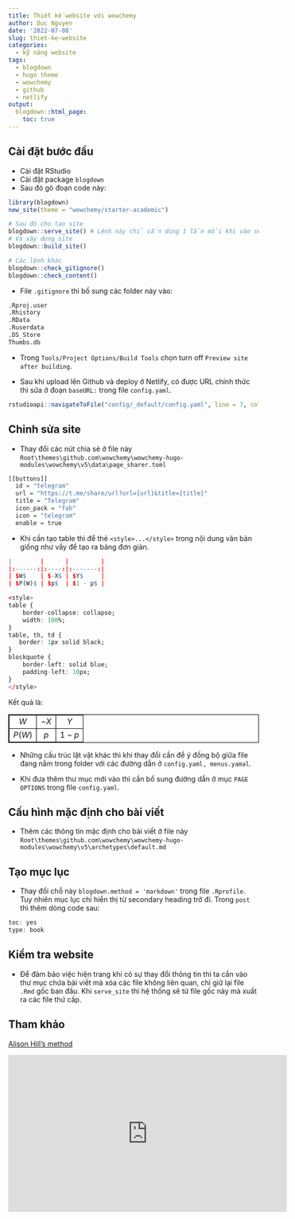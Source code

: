 ```yaml
---
title: Thiết kế website với wowchemy
author: Duc Nguyen
date: '2022-07-08'
slug: thiet-ke-website
categories:
  - kỹ năng website
tags:
  - blogdown
  - hugo theme
  - wowchemy
  - github
  - netlify
output:
  blogdown::html_page:
    toc: true
---
```


## Cài đặt bước đầu

- Cài đặt RStudio
- Cài đặt package `blogdown`
- Sau đó gõ đoạn code này:
```r
library(blogdown)
new_site(theme = "wowchemy/starter-academic") 

# Sau đó cho tạo site
blogdown::serve_site() # Lệnh này chỉ cần dùng 1 lần mỗi khi vào session
# Và xây dựng site
blogdown::build_site()

# Các lệnh khác
blogdown::check_gitignore()  
blogdown::check_content()
```

- File `.gitignore` thì bổ sung các folder này vào: 
```r
.Rproj.user
.Rhistory
.RData
.Ruserdata
.DS_Store
Thumbs.db
```

- Trong `Tools/Project Options/Build Tools` chọn turn off `Preview site after building`.

- Sau khi upload lên Github và deploy ở Netlify, có được URL chính thức thì sửa ở đoạn `baseURL:` trong file `config.yaml`.

```r
rstudioapi::navigateToFile("config/_default/config.yaml", line = 7, column = 10)
```

## Chỉnh sửa site

- Thay đổi các nút chia sẻ ở file này `Root\themes\github.com\wowchemy\wowchemy-hugo-modules\wowchemy\v5\data\page_sharer.toml`

```r
[[buttons]]
  id = "telegram"
  url = "https://t.me/share/url?url={url}&title={title}"
  title = "Telegram"
  icon_pack = "fab"
  icon = "telegram"
  enable = true
```

- Khi cần tạo table thì để thẻ `<style>...</style>` trong nội dung văn bản giống như vầy để tạo ra bảng đơn giản.

```r
|        |      |         |
|:------:|:----:|:-------:|
| $W$    | $-X$ | $Y$     |
| $P(W)$ | $p$  | $1 - p$ |

<style>
table {
    border-collapse: collapse;
    width: 100%;
}
table, th, td {
   border: 1px solid black;
}
blockquote {
    border-left: solid blue;
    padding-left: 10px;
}
</style>
```

Kết quả là:

|        |      |         |
|:------:|:----:|:-------:|
| $W$    | $-X$ | $Y$     |
| $P(W)$ | $p$  | $1 - p$ |

<style>
table {
    border-collapse: collapse;
    width: 100%;
}
table, th, td {
   border: 1px solid black;
}
blockquote {
    border-left: solid blue;
    padding-left: 10px;
}
</style>

- Những cấu trúc lặt vặt khác thì khi thay đổi cần để ý đồng bộ giữa file đang nằm trong folder với các đường dẫn ở `config.yaml, menus.yamal`.

- Khi đưa thêm thư mục mới vào thì cần bổ sung đường dẫn ở mục `PAGE OPTIONS` trong file `config.yaml`.

## Cấu hình mặc định cho bài viết

- Thêm các thông tin mặc định cho bài viết ở file này `Root\themes\github.com\wowchemy\wowchemy-hugo-modules\wowchemy\v5\archetypes\default.md`

## Tạo mục lục

- Thay đổi chỗ này `blogdown.method = 'markdown'` trong file `.Rprofile`. Tuy nhiên mục lục chỉ hiển thị từ secondary heading trở đi. Trong `post` thì thêm dòng code sau:

```r
toc: yes
type: book
```

## Kiểm tra website

- Để đảm bảo việc hiện trang khi có sự thay đổi thông tin thì ta cần vào thư mục chứa bài viết mà xóa các file không liên quan, chỉ giữ lại file `.Rmd` gốc ban đầu. Khi `serve_site` thì hệ thống sẽ từ file gốc này mà xuất ra các file thứ cấp.

## Tham khảo

[Alison Hill's method](https://www.apreshill.com/blog/2020-12-new-year-new-blogdown/)

<iframe width="560" height="315" src="https://www.youtube.com/embed/c7vpcqA6SEQ" title="YouTube video player" frameborder="0" allow="accelerometer; autoplay; clipboard-write; encrypted-media; gyroscope; picture-in-picture" allowfullscreen></iframe>